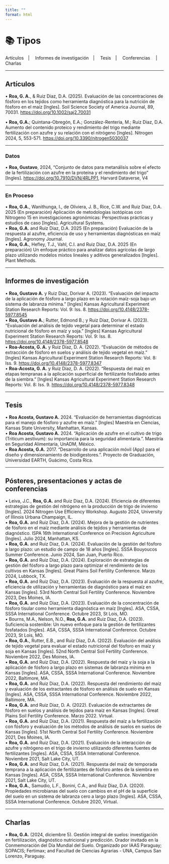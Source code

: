 ```yaml
---
title: ""
format: html
---
```


# 📚 Tipos

Artículos \|  Informes de investigación \|  Tesis \|  Conferencias  \|  Charlas

------------------------------------------------------------------------

## Artículos

• **Roa, G. A.**, & Ruiz Diaz, D.A. (2025). Evaluación de las concentraciones de fósforo en los tejidos como herramienta diagnóstica para la nutrición de fósforo en el maíz \[Ingles\]. Soil Science Society of America Journal, 89, 70031. <https://doi.org/10.1002/saj2.70031>

• **Roa, G.A.**; Quintana-Obregón, E.A.; González-Renteria, M.; Ruiz Diaz, D.A. Aumento del contenido proteico y rendimiento del trigo mediante fertilización con azufre y su relación con el nitrógeno \[Ingles\]. Nitrogen 2024, 5, 553-571. <https://doi.org/10.3390/nitrogen5030037>

------------------------------------------------------------------------

### Datos

• **Roa, Gustavo**, 2024, "Conjunto de datos para metanálisis sobre el efecto de la fertilización con azufre en la proteína y el rendimiento del trigo" \[Ingles\]. <https://doi.org/10.7910/DVN/4RLPP1>, Harvard Dataverse, V4

------------------------------------------------------------------------

### En Proceso

• **Roa, G.A.**, Wanithunga, I., de Oliviera, J. B., Rice, C.W. and Ruiz Diaz, D.A. 2025 (En preparación) Aplicación de metodologías isotópicas con Nitrogeno 15 en investigaciones agronómicas: Perspectivas prácticas y estudios de caso \[Ingles\]. Agricultural Systems.\
• **Roa, G.A.** and Ruiz Diaz, D.A. 2025 (En preparación) Evaluación de la respuesta al azufre, eficiencia de uso y herramientas diagnósticas en maíz \[Ingles\]. Agronomy Journal.\
• **Roa, G.A.**, Hefley, T.J., Vahl, C.I. and Ruiz Diaz, D.A. 2025 (En preparación) Un enfoque práctico para analizar datos agrícolas de largo plazo utilizando modelos mixtos lineales y aditivos generalizados \[Ingles\]. Plant Methods.

------------------------------------------------------------------------

## Informes de investigación

• **Roa, Gustavo A.** y Ruiz Díaz, Dorivar A. (2023). “Evaluación del impacto de la aplicación de fósforo a largo plazo en la rotación maíz-soja bajo un sistema de labranza mínima.” \[Ingles\] Kansas Agricultural Experiment Station Research Reports: Vol. 9: Iss. 8. <https://doi.org/10.4148/2378-5977.8545>\
• **Roa, Gustavo A.**; Rutter, Edmond B.; y Ruiz Díaz, Dorivar A. (2023). “Evaluación del análisis de tejido vegetal para determinar el estado nutricional de fósforo en maíz y soja.” \[Ingles\] Kansas Agricultural Experiment Station Research Reports: Vol. 9: Iss. 8. <https://doi.org/10.4148/2378-5977.8548>\
• **Roa-Acosta, G. A.** y Ruiz Díaz, D. A. (2022). “Evaluación de métodos de extracción de fósforo en suelos y análisis de tejido vegetal en maíz.” \[Ingles\] Kansas Agricultural Experiment Station Research Reports: Vol. 8: Iss. 9. <https://doi.org/10.4148/2378-5977.8347>\
• **Roa-Acosta, G. A.** y Ruiz Díaz, D. A. (2022). “Respuesta del maíz en etapas tempranas a la aplicación superficial de fertilizante fosfatado antes de la siembra.” \[Ingles\] Kansas Agricultural Experiment Station Research Reports: Vol. 8: Iss. 9. <https://doi.org/10.4148/2378-5977.8348>

------------------------------------------------------------------------

## Tesis

• **Roa Acosta, Gustavo A.** 2024. “Evaluación de herramientas diagnósticas para el manejo de fósforo y azufre en maíz.” \[Ingles\] Maestría en Ciencias, Kansas State University, Manhattan, Kansas.\
• **Roa Acosta, Gustavo A.** 2024. “Aplicación de azufre en el cultivo de trigo (Triticum aestivum): su importancia para la seguridad alimentaria.”. Maestría en Seguridad Alimentaria, UnADM, México.\
• **Roa Acosta, G.A.** 2017. “Desarrollo de una aplicación móvil (App) para el diseño y dimensionamiento de biodigestores.”. Proyecto de Graduación, Universidad EARTH, Guácimo, Costa Rica.

------------------------------------------------------------------------

## Pósteres, presentaciones y actas de conferencias

• Leiva, J.C., **Roa, G.A.** and Ruiz Diaz, D.A. (2024). Eficiencia de diferentes estrategias de gestión del nitrógeno en la producción de trigo de invierno \[Ingles\]. 2024 Nitrogen Use Efficiency Workshop. Augusto 2024, University of Illinois Urbana Champaign, IL.\
• **Roa, G.A.** and Ruiz Diaz, D.A. (2024). Mejora de la gestión de nutrientes de fósforo en el maíz mediante análisis de tejidos y herramientas de diagnóstico. ISPA 16th International Conference on Precision Agriculture \[Ingles\]. Julio 2024, Manhattan, KS.\
• **Roa, G.A.** and Ruiz Diaz, D.A. (2024). Evaluación de la gestión del fósforo a largo plazo: un estudio de campo de 18 años \[Ingles\]. SSSA Bouyoucos Summer Conference. Junio 2024, San Juan, Puerto Rico.\
• **Roa, G.A.** and Ruiz Diaz, D.A. (2024). Exploración de estrategias de gestión del fósforo a largo plazo para optimizar el rendimiento de los cultivos en Kansas \[Ingles\]. Great Plains Soil Fertility Conference. Marzo 2024, Lubbock, TX.\
• **Roa, G.A.** and Ruiz Diaz, D.A. (2023). Evaluación de la respuesta al azufre, eficiencia de utilización y herramientas de diagnóstico para el maíz en Kansas \[Ingles\]. 53rd North Central Soil Fertility Conference. Noviembre 2023, Des Moines, IA.\
• **Roa, G.A.** and Ruiz Diaz, D.A. (2023). Evaluación de la concentración de fósforo tisular como herramienta diagnóstica en maíz \[Ingles\]. ASA, CSSA, SSSA International Conference. Octubre 2023, St Lois, MO.\
• Bourns, M.A., Nelson, N.O., **Roa, G.A.** and Ruiz Diaz, D.A. (2023). Suficiencia sostenible: Un nuevo enfoque para la gestión de fertilizantes fosfatados \[Ingles\]. ASA, CSSA, SSSA International Conference. Octubre 2023, St Lois, MO.\
• **Roa, G.A.**, Rutter, E.B., and Ruiz Diaz, D.A. (2022). Evaluación del análisis de tejido vegetal para evaluar el estado nutricional del fósforo en maíz y soja en Kansas \[Ingles\]. 52nd North Central Soil Fertility Conference. Noviembre 2022, Des Moines, IA.\
• **Roa, G.A.** and Ruiz Diaz, D.A. (2022). Respuesta del maíz y la soja a la aplicación de fósforo a largo plazo en sistemas de labranza mínima en Kansas \[Ingles\]. ASA, CSSA, SSSA International Conference. Noviembre 2022, Baltimore, MA.\
• **Roa, G.A.** and Ruiz Diaz, D.A. (2022). Respuesta del rendimiento del maíz y evaluación de los extractantes de fósforo en análisis de suelo en Kansas \[Ingles\]. ASA, CSSA, SSSA International Conference. Noviembre 2022, Baltimore, MA.\
• **Roa, G.A.** and Ruiz Diaz, D. A. (2022). Evaluación de extractantes de fósforo en suelos y análisis de tejidos para maíz en Kansas \[Ingles\]. Great Plains Soil Fertility Conference. Marzo 2022. Virtual.\
• **Roa, G.A.** and Ruiz Diaz, D.A. (2021). Respuesta del maíz a la fertilización con fósforo y evaluación de los métodos de análisis de suelos en suelos de Kansas \[Ingles\]. 51st North Central Soil Fertility Conference. Noviembre 2021, Des Moines, IA.\
• **Roa, G.A.** and Ruiz Diaz, D.A. (2021). Evaluación de la interacción de azufre y nitrógeno en el trigo de invierno utilizando diferentes fuentes de fertilizantes \[Ingles\]. ASA, CSSA, SSSA International Conference. Noviembre 2021, Salt Lake City, UT.\
• **Roa, G.A.** and Ruiz Diaz, D.A. (2021). Respuesta del maíz de temporada temprana a la aplicación de fertilizantes de fósforo antes de la siembra en Kansas \[Ingles\]. ASA, CSSA, SSSA International Conference. Noviembre 2021, Salt Lake City, UT.\
• **Roa, G.A.**, Samudio, L.F., Bonini, C.A., and Ruiz Diaz, D.A. (2020). Propiedades microbianas del suelo con cambios en el pH de la superficie del suelo en un sistema de labranza cero a largo plazo \[Ingles\]. ASA, CSSA, SSSA International Conference. Octubre 2020, Virtual.

------------------------------------------------------------------------

## Charlas

• **Roa, G.A.** (2024, diciembre 5). Gestión integral de suelos: investigación en fertilización, diagnóstico nutricional y predicción. Orador invitado en la Conmemoración del Día Mundial del Suelo. Organizado por IAAS Paraguay; SOPACIS; Fertimax; and Facultad de Ciencias Agrarias - UNA, Campus San Lorenzo, Paraguay.
